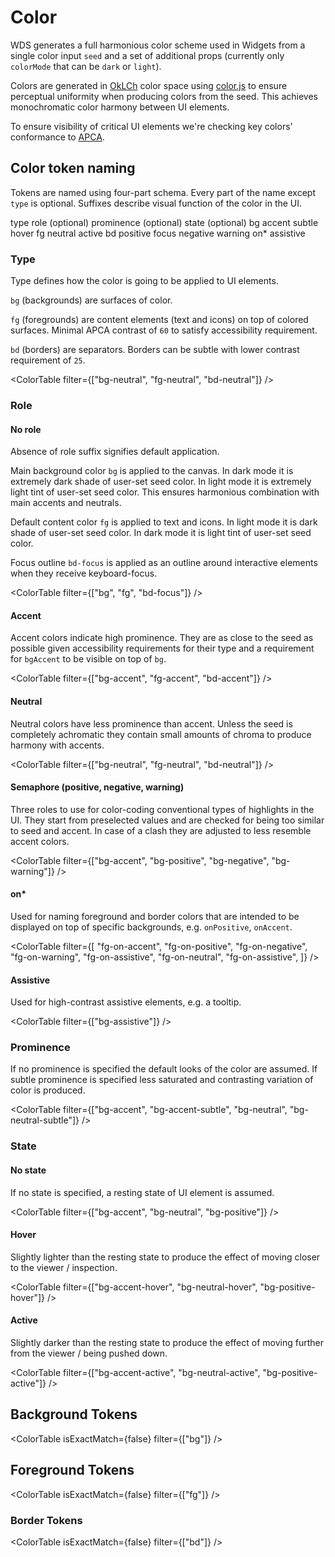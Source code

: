 
<Meta title="Design-system/Theme/Tokens/Color" />

# Color

WDS generates a full harmonious color scheme used in Widgets from a single color input `seed` and a set of additional props (currently only `colorMode` that can be `dark` or `light`).

Colors are generated in [OkLCh](https://bottosson.github.io/posts/oklab/) color space using [color.js](https://colorjs.io/docs/spaces#oklch) to ensure perceptual uniformity when producing colors from the seed. This achieves monochromatic color harmony between UI elements.

To ensure visibility of critical UI elements we're checking key colors' conformance to [APCA](https://github.com/Myndex/SAPC-APCA).

## Color token naming

Tokens are named using four-part schema. Every part of the name except `type` is optional. Suffixes describe visual function of the color in the UI.

<StyledTable>
  <thead>
    <tr>
      <th>type</th>
      <th>role (optional)</th>
      <th>prominence (optional)</th>
      <th>state (optional)</th>
    </tr>
  </thead>
  <tbody>
    <tr>
      <td>bg</td>
      <td>accent</td>
      <td>subtle</td>
      <td>hover</td>
    </tr>
    <tr>
      <td>fg</td>
      <td>neutral</td>
      <td></td>
      <td>active</td>
    </tr>
    <tr>
      <td>bd</td>
      <td>positive</td>
      <td></td>
      <td>focus</td>
    </tr>
    <tr>
      <td></td>
      <td>negative</td>
      <td></td>
      <td></td>
    </tr>
    <tr>
      <td></td>
      <td>warning</td>
      <td></td>
      <td></td>
    </tr>
    <tr>
      <td></td>
      <td>on*</td>
      <td></td>
      <td></td>
    </tr>
    <tr>
      <td></td>
      <td>assistive</td>
      <td></td>
      <td></td>
    </tr>
  </tbody>
</StyledTable>

### Type

Type defines how the color is going to be applied to UI elements.

`bg` (backgrounds) are surfaces of color.

`fg` (foregrounds) are content elements (text and icons) on top of colored surfaces. Minimal APCA contrast of `60` to satisfy accessibility requirement.

`bd` (borders) are separators. Borders can be subtle with lower contrast requirement of `25`.

<ColorTable filter={["bg-neutral", "fg-neutral", "bd-neutral"]} />

### Role

#### No role

Absence of role suffix signifies default application.

Main background color `bg` is applied to the canvas. In dark mode it is extremely dark shade of user-set seed color. In light mode it is extremely light tint of user-set seed color. This ensures harmonious combination with main accents and neutrals.

Default content color `fg` is applied to text and icons. In light mode it is dark shade of user-set seed color. In dark mode it is light tint of user-set seed color.

Focus outline `bd-focus` is applied as an outline around interactive elements when they receive keyboard-focus.

<ColorTable filter={["bg", "fg", "bd-focus"]} />

#### Accent

Accent colors indicate high prominence. They are as close to the seed as possible given accessibility requirements for their type and a requirement for `bgAccent` to be visible on top of `bg`.

<ColorTable filter={["bg-accent", "fg-accent", "bd-accent"]} />

#### Neutral

Neutral colors have less prominence than accent. Unless the seed is completely achromatic they contain small amounts of chroma to produce harmony with accents.

<ColorTable filter={["bg-neutral", "fg-neutral", "bd-neutral"]} />

#### Semaphore (positive, negative, warning)

Three roles to use for color-coding conventional types of highlights in the UI. They start from preselected values and are checked for being too similar to seed and accent. In case of a clash they are adjusted to less resemble accent colors.

<ColorTable
  filter={["bg-accent", "bg-positive", "bg-negative", "bg-warning"]}
/>

#### on\*

Used for naming foreground and border colors that are intended to be displayed on top of specific backgrounds, e.g. `onPositive`, `onAccent`.

<ColorTable
  filter={[
    "fg-on-accent",
    "fg-on-positive",
    "fg-on-negative",
    "fg-on-warning",
    "fg-on-assistive",
    "fg-on-neutral",
    "fg-on-assistive",
  ]}
/>

#### Assistive

Used for high-contrast assistive elements, e.g. a tooltip.

<ColorTable filter={["bg-assistive"]} />

### Prominence

If no prominence is specified the default looks of the color are assumed. If subtle prominence is specified less saturated and contrasting variation of color is produced.

<ColorTable
  filter={["bg-accent", "bg-accent-subtle", "bg-neutral", "bg-neutral-subtle"]}
/>

### State

#### No state

If no state is specified, a resting state of UI element is assumed.

<ColorTable filter={["bg-accent", "bg-neutral", "bg-positive"]} />

#### Hover

Slightly lighter than the resting state to produce the effect of moving closer to the viewer / inspection.

<ColorTable
  filter={["bg-accent-hover", "bg-neutral-hover", "bg-positive-hover"]}
/>

#### Active

Slightly darker than the resting state to produce the effect of moving further from the viewer / being pushed down.

<ColorTable
  filter={["bg-accent-active", "bg-neutral-active", "bg-positive-active"]}
/>

## Background Tokens

<ColorTable isExactMatch={false} filter={["bg"]} />

## Foreground Tokens

<ColorTable isExactMatch={false} filter={["fg"]} />

### Border Tokens

<ColorTable isExactMatch={false} filter={["bd"]} />
